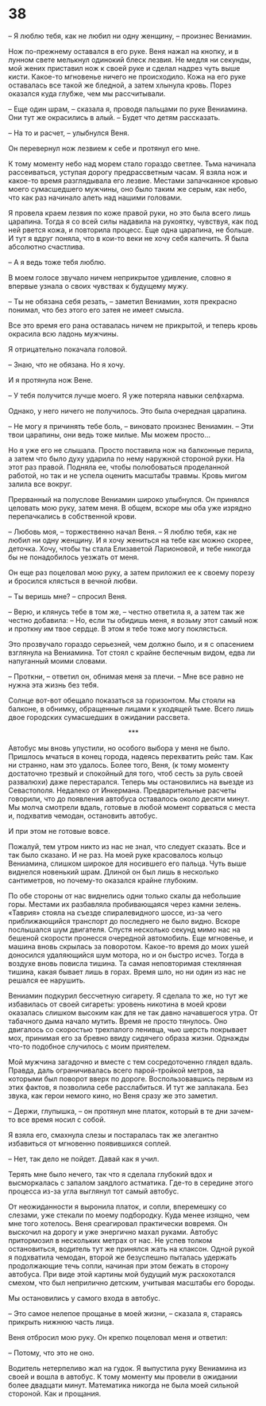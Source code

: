 # 38 {-}

– Я люблю тебя, как не любил ни одну женщину, – произнес Вениамин.

Нож по-прежнему оставался в его руке. Веня нажал на кнопку, и в лунном свете мелькнул одинокий блеск лезвия. Не медля ни секунды, мой жених приставил нож к своей руке и сделал надрез чуть выше кисти. Какое-то мгновенье ничего не происходило. Кожа на его руке оставалась все такой же бледной, а затем хлынула кровь. Порез оказался куда глубже, чем мы рассчитывали.

– Еще один шрам, – сказала я, проводя пальцами по руке Вениамина. Они тут же окрасились в алый. – Будет что детям рассказать.

– На то и расчет, – улыбнулся Веня.

Он перевернул нож лезвием к себе и протянул его мне.

К тому моменту небо над морем стало гораздо светлее. Тьма начинала рассеиваться, уступая дорогу предрассветным часам. Я взяла нож и какое-то время разглядывала его лезвие. Местами запачканное кровью моего сумасшедшего мужчины, оно было таким же серым, как небо, что как раз начинало алеть над нашими головами. 

Я провела краем лезвия по коже правой руки, но это была всего лишь царапина. Тогда я со всей силы надавила на рукоятку, чувствуя, как под ней рвется кожа, и повторила процесс. Еще одна царапина, не больше. И тут я вдруг поняла, что в кои-то веки не хочу себя калечить. Я была абсолютно счастлива.

– А я ведь тоже тебя люблю.

В моем голосе звучало ничем неприкрытое удивление, словно я впервые узнала о своих чувствах к будущему мужу.

– Ты не обязана себя резать, – заметил Вениамин, хотя прекрасно понимал, что без этого его затея не имеет смысла. 

Все это время его рана оставалась ничем не прикрытой, и теперь кровь окрасила всю ладонь мужчины.

Я отрицательно покачала головой.

– Знаю, что не обязана. Но я хочу.

И я протянула нож Вене.

– У тебя получится лучше моего. Я уже потеряла навыки селфхарма.

Однако, у него ничего не получилось. Это была очередная царапина.

– Не могу я причинять тебе боль, – виновато произнес Вениамин. – Эти твои царапины, они ведь тоже милые. Мы можем просто…

Но я уже его не слышала. Просто поставила нож на балконные перила, а затем что было духу ударила по нему наружной стороной руки. На этот раз правой. Подняла ее, чтобы полюбоваться проделанной работой, но так и не успела оценить масштабы травмы. Кровь мигом залила все вокруг.

Прерванный на полуслове Вениамин широко улыбнулся. Он принялся целовать мою руку, затем меня. В общем, вскоре мы оба уже изрядно перепачкались в собственной крови.

– Любовь моя, – торжественно начал Веня. – Я люблю тебя, как не любил ни одну женщину. И я хочу жениться на тебе как можно скорее, деточка. Хочу, чтобы ты стала Елизаветой Ларионовой, и тебе никогда бы не понадобилось уезжать от меня.

Он еще раз поцеловал мою руку, а затем приложил ее к своему порезу и бросился клясться в вечной любви.

– Ты веришь мне? – спросил Веня.

– Верю, и клянусь тебе в том же, – честно ответила я, а затем так же честно добавила: – Но, если ты обидишь меня, я возьму этот самый нож и проткну им твое сердце. В этом я тебе тоже могу поклясться.

Это прозвучало гораздо серьезней, чем должно было, и я с опасением взглянула на Вениамина. Тот стоял с крайне беспечным видом, едва ли напуганный моими словами.

– Проткни, – ответил он, обнимая меня за плечи. – Мне все равно не нужна эта жизнь без тебя.

Солнце вот-вот обещало показаться за горизонтом. Мы стояли на балконе, в обнимку, обращенные лицами к уходящей тьме. Всего лишь двое городских сумасшедших в ожидании рассвета.

<div style="text-align: center;">***</div>

Автобус мы вновь упустили, но особого выбора у меня не было. Пришлось мчаться в конец города, надеясь перехватить рейс там. Как ни странно, нам это удалось. Более того, Веня, (к тому моменту достаточно трезвый и спокойный для того, чтоб сесть за руль своей развалюхи) даже перестарался. Теперь мы остановились на выезде из Севастополя. Недалеко от Инкермана. Предварительные расчеты говорили, что до появления автобуса оставалось около десяти минут. Мы молча смотрели вдаль, готовые в любой момент сорваться с места и, подхватив чемодан, остановить автобус.

И при этом не готовые вовсе.

Пожалуй, тем утром никто из нас не знал, что следует сказать. Все и так было сказано. И не раз. На моей руке красовалось кольцо Вениамина, слишком широкое для носившего его пальца. Чуть выше виднелся новенький шрам. Длиной он был лишь в несколько сантиметров, но почему-то оказался крайне глубоким. 

По обе стороны от нас виднелись одни только скалы да небольшие горы. Местами их разбавляла пробивающаяся через камни зелень. «Таврия» стояла на съезде спиралевидного шоссе, из-за чего приближающийся транспорт до последнего не было видно. Вскоре послышался шум двигателя. Спустя несколько секунд мимо нас на бешеной скорости пронесся очередной автомобиль. Еще мгновенье, и машина вновь скрылась за поворотом. Какое-то время до моих ушей доносился удаляющийся шум мотора, но и он быстро исчез. Тогда в воздухе вновь повисла тишина. Та самая неповторимая стеклянная тишина, какая бывает лишь в горах. Время шло, но ни один из нас не решался ее нарушить.

Вениамин подкурил бессчетную сигарету. Я сделала то же, но тут же избавилась от своей сигареты: уровень никотина в моей крови оказалась слишком высоким как для не так давно начавшегося утра. От табачного дыма начало мутить. Время не просто тянулось. Оно двигалось со скоростью трехпалого ленивца, чью шерсть покрывает мох, принимая его за бревно ввиду сидячего образа жизни. Однажды что-то подобное случилось с моим приятелем.

Мой мужчина загадочно и вместе с тем сосредоточенно глядел вдаль. Правда, даль ограничивалась всего парой-тройкой метров, за которыми был поворот вверх по дороге. Воспользовавшись первым из этих фактов, я позволила себе расслабиться. И тут же заплакала. Без звука, как герои немого кино, но Веня сразу же это заметил.

– Держи, глупышка, – он протянул мне платок, который в те дни зачем-то все время носил с собой.

Я взяла его, смахнула слезы и постаралась так же элегантно избавиться от мгновенно появившихся соплей.

– Нет, так дело не пойдет. Давай как я учил.

Терять мне было нечего, так что я сделала глубокий вдох и высморкалась с запалом заядлого астматика. Где-то в середине этого процесса из-за угла выглянул тот самый автобус.

От неожиданности я выронила платок, и сопли, вперемешку со слезами, уже стекали по моему подбородку. Куда менее изящно, чем мне того хотелось. Веня среагировал практически вовремя. Он выскочил на дорогу и уже энергично махал руками. Автобус притормозил в нескольких метрах от нас. Не успев толком остановиться, водитель тут же принялся жать на клаксон. Одной рукой я подхватила чемодан, второй же безуспешно пыталась удержать продолжающие течь сопли, начиная при этом бежать в сторону автобуса. При виде этой картины мой будущий муж расхохотался смехом, что был неприлично детским, учитывая масштабы его бороды.

Мы остановились у самого входа в автобус.

– Это самое нелепое прощанье в моей жизни, – сказала я, стараясь прикрыть нижнюю часть лица.

Веня отбросил мою руку. Он крепко поцеловал меня и ответил:

– Потому, что это не оно.

Водитель нетерпеливо жал на гудок. Я выпустила руку Вениамина из своей и вошла в автобус. К тому моменту мы провели в ожидании более двадцати минут. Математика никогда не была моей сильной стороной. Как и прощания.

